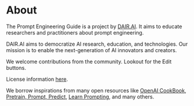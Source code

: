# About

The Prompt Engineering Guide is a project by [DAIR.AI](https://github.com/dair-ai). It aims to educate researchers and practitioners about prompt engineering.

DAIR.AI aims to democratize AI research, education, and technologies. Our mission is to enable the next-generation of AI innovators and creators.

We welcome contributions from the community. Lookout for the Edit buttons. 

License information [here](https://github.com/dair-ai/Prompt-Engineering-Guide#license).

We borrow inspirations from many open resources like [OpenAI CookBook](https://github.com/openai/openai-cookbook), [Pretrain, Prompt, Predict](http://pretrain.nlpedia.ai/), [Learn Prompting](https://learnprompting.org/), and many others.